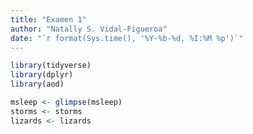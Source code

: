 ```yaml
---
title: "Examen 1"
author: "Natally S. Vidal-Figueroa"
date: "`r format(Sys.time(), '%Y-%b-%d, %I:%M %p')`"
---
```

```r
library(tidyverse)
library(dplyr)
library(aod)
```

```r
msleep <- glimpse(msleep)
storms <- storms
lizards <- lizards

```

